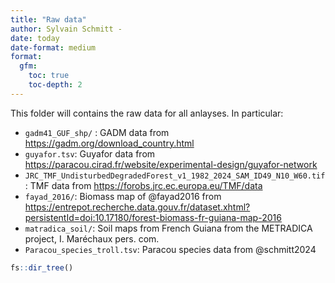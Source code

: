 ```yaml
---
title: "Raw data"
author: Sylvain Schmitt -
date: today
date-format: medium
format: 
  gfm:
    toc: true
    toc-depth: 2
---
```


This folder will contains the raw data for all anlayses. In particular:

-   `gadm41_GUF_shp/` : GADM data from <https://gadm.org/download_country.html>
-   `guyafor.tsv`: Guyafor data from <https://paracou.cirad.fr/website/experimental-design/guyafor-network>
-   `JRC_TMF_UndisturbedDegradedForest_v1_1982_2024_SAM_ID49_N10_W60.tif`: TMF data from <https://forobs.jrc.ec.europa.eu/TMF/data>
-   `fayad_2016/`: Biomass map of @fayad2016 from <https://entrepot.recherche.data.gouv.fr/dataset.xhtml?persistentId=doi:10.17180/forest-biomass-fr-guiana-map-2016>
-   `matradica_soil/`: Soil maps from French Guiana from the METRADICA project, I. Maréchaux pers. com.
-   `Paracou_species_troll.tsv`: Paracou species data from @schmitt2024

```r
fs::dir_tree()
```
